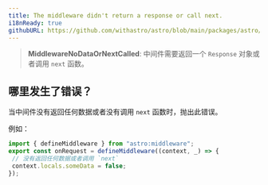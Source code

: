 ```yaml
---
title: The middleware didn't return a response or call next.
i18nReady: true
githubURL: https://github.com/withastro/astro/blob/main/packages/astro/src/core/errors/errors-data.ts
---
```


> **MiddlewareNoDataOrNextCalled**: 中间件需要返回一个 `Response` 对象或者调用 `next` 函数。

## 哪里发生了错误？

当中间件没有返回任何数据或者没有调用 `next` 函数时，抛出此错误。

例如：

```ts
import { defineMiddleware } from "astro:middleware";
export const onRequest = defineMiddleware((context, _) => {
 // 没有返回任何数据或者调用 `next`
 context.locals.someData = false;
});
```
